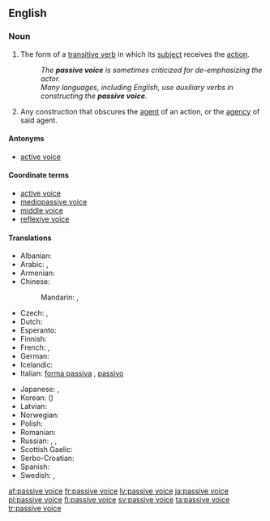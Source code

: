 ==English==

===Noun===
{{examples-right|examples=* "The ball '''was kicked''' by Fred." (as opposed to "Fred '''kicked''' the ball.")}}
{{head|en|noun|head=[[passive]] [[voice]]}}

# {{grammar}} The form of a [[transitive verb]] in which its [[subject]] receives the [[action]].
#: ''The '''passive voice''' is sometimes criticized for de-emphasizing the actor.''
#: ''Many languages, including English, use auxiliary verbs in constructing the '''passive voice'''.''
# {{proscribed}} Any construction that obscures the [[agent]] of an action, or the [[agency]] of said agent.

====Antonyms====
* [[active voice]]

====Coordinate terms====
* [[active voice]]
* [[mediopassive voice]]
* [[middle voice]]
* [[reflexive voice]]

====Translations====
{{trans-top|grammatical term}}
* Albanian: {{t-|sq|pësore|f}}
* Arabic: {{t-|ar|صيغة مجهول|f|tr=Siigha majhuul}},  {{t-|ar|مبني مجهول|m|tr=mábniy majhuul}}
* Armenian: {{t-|hy|կրավորական սեռ|tr=kravorakan seṙ}}
* Chinese:
*: Mandarin: {{t|cmn|被動語態|sc=Hani}},  {{t|cmn|被动语态|tr=bèidòng yǔtài|sc=Hani}}
* Czech: {{t-|cs|trpný rod|m}}, {{t-|cs|pasivum|n}}
* Dutch: {{t+|nl|lijdende vorm|m}}
* Esperanto: {{t-|eo|pasiva voĉo}}
* Finnish: {{t+|fi|passiivi}}
* French: {{t+|fr|voix passive|f}}, {{t-|fr|mode passif|m}}
* German: {{t+|de|Passiv|n}}
* Icelandic: {{t+|is|þolmynd|f}}
* Italian: [[forma passiva]] {{f}}, [[passivo]] {{m}}
{{trans-mid}}
* Japanese: {{t-|ja|受動態|tr=じゅどうたい, judōtai}}, {{t-|ja|受身|tr=うけみ, ukemi|sc=Jpan}}
* Korean: {{t+|ko|수동태|tr=sudongtae|sc=Hang}} ({{t+|ko|受動態|sc=Hani}})
* Latvian: {{t+|lv|ciešamā kārta|f}}
* Norwegian: {{t-|no|passiv}}
* Polish: {{t+|pl|strona bierna|f}}
* Romanian: {{t-|ro|diateză pasivă|f}}
* Russian: {{t+|ru|страдательный залог|m|tr=stradátelʹnyj zalóg}}, {{t+|ru|пассив|m|tr=passív}},  {{t+|ru|пассивный залог|m|tr=passívnyj zalóg}}
* Scottish Gaelic: {{t-|gd|guth fulangach|m}}
* Serbo-Croatian: {{t-|sh|pasiv|m}}
* Spanish: {{t-|es|voz pasiva|f}}
* Swedish: {{t+|sv|passivum|n}}, {{t-|sv|passiv form|c}}
{{trans-bottom}}

[[af:passive voice]]
[[fr:passive voice]]
[[lv:passive voice]]
[[ja:passive voice]]
[[pl:passive voice]]
[[fi:passive voice]]
[[sv:passive voice]]
[[ta:passive voice]]
[[tr:passive voice]]